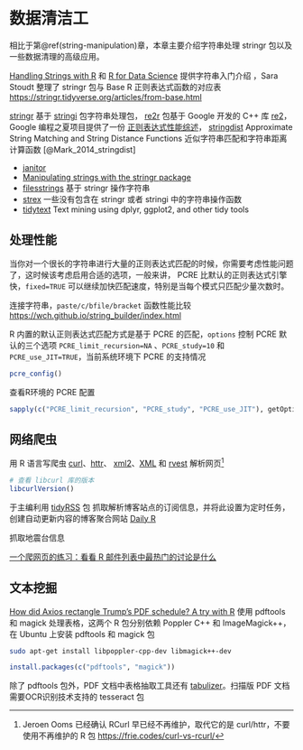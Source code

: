 # 数据清洁工 {#data-cleaning}

相比于第\@ref(string-manipulation)章，本章主要介绍字符串处理 stringr 包以及一些数据清理的高级应用。

[Handling Strings with R](https://www.gastonsanchez.com/r4strings/) 和 [R for Data Science](https://r4ds.had.co.nz/strings.html) 提供字符串入门介绍 ，Sara Stoudt 整理了 stringr 包与 Base R 正则表达式函数的对应表 <https://stringr.tidyverse.org/articles/from-base.html>

[stringr](https://stringr.tidyverse.org/) 基于 [stringi](https://github.com/gagolews/stringi) 包字符串处理包， [re2r](https://github.com/qinwf/re2r/) 包基于 Google 开发的 C++ 库 [re2](https://github.com/google/re2)，Google 编程之夏项目提供了一份 [正则表达式性能综述](https://github.com/rstats-gsoc/gsoc2016/wiki/re2-regular-expressions)， [stringdist](https://github.com/markvanderloo/stringdist) Approximate String Matching and String Distance Functions 近似字符串匹配和字符串距离计算函数 [@Mark_2014_stringdist]

- [janitor](https://github.com/sfirke/janitor)
- [Manipulating strings with the stringr package](https://www.brodrigues.co/blog/2019-02-10-stringr_package/)
- [filesstrings](https://github.com/rorynolan/filesstrings) 基于 stringr 操作字符串
- [strex](https://github.com/rorynolan/strex) 一些没有包含在 stringr 或者 stringi 中的字符串操作函数
- [tidytext](https://github.com/juliasilge/tidytext) Text mining using dplyr, ggplot2, and other tidy tools

## 处理性能 {#performance}

当你对一个很长的字符串进行大量的正则表达式匹配的时候，你需要考虑性能问题了，这时候该考虑启用合适的选项，一般来讲， PCRE 比默认的正则表达式引擎快，`fixed=TRUE` 可以继续加快匹配速度，特别是当每个模式只匹配少量次数时。

连接字符串，`paste/c/bfile/bracket` 函数性能比较
<https://wch.github.io/string_builder/index.html>

R 内置的默认正则表达式匹配方式是基于 PCRE 的匹配，`options` 控制 PCRE 默认的三个选项 `PCRE_limit_recursion=NA` 、`PCRE_study=10` 和 `PCRE_use_JIT=TRUE`，当前系统环境下 PCRE 的支持情况

```r
pcre_config()
```

查看R环境的 PCRE 配置

```r
sapply(c("PCRE_limit_recursion", "PCRE_study", "PCRE_use_JIT"), getOption)
```


## 网络爬虫 {#Web-crawler}

用 R 语言写爬虫 [curl](https://github.com/jeroen/curl)、[httr](https://github.com/r-lib/httr)、 [xml2](https://github.com/r-lib/xml2)、[XML](https://CRAN.R-project.org/package=XML) 和 [rvest](https://github.com/tidyverse/rvest) 解析网页[^RCurl]

```r
# 查看 libcurl 库的版本
libcurlVersion()
```

于主编利用 [tidyRSS](https://github.com/RobertMyles/tidyRSS) 包 抓取解析博客站点的订阅信息，并将此设置为定时任务，创建自动更新内容的博客聚合网站 [Daily R](https://dailyr.netlify.com/)

抓取地震台信息

[^RCurl]: Jeroen Ooms 已经确认 RCurl 早已经不再维护，取代它的是 curl/httr，不要使用不再维护的 R 包 <https://frie.codes/curl-vs-rcurl/>

[一个爬网页的练习：看看 R 邮件列表中最热门的讨论是什么](https://d.cosx.org/d/420739)

## 文本挖掘 {#text-mining}

[How did Axios rectangle Trump's PDF schedule? A try with R](https://masalmon.eu/2019/02/11/trump-schedule/) 使用 pdftools 和 magick 处理表格，这两个 R 包分别依赖 Poppler C++ 和 ImageMagick++，在 Ubuntu 上安装 pdftools 和 magick 包

```bash
sudo apt-get install libpoppler-cpp-dev libmagick++-dev
```

```r
install.packages(c("pdftools", "magick"))
```

除了 pdftools 包外，PDF 文档中表格抽取工具还有 [tabulizer](https://github.com/ropensci/tabulizer)。扫描版 PDF 文档需要OCR识别技术支持的 tesseract 包
